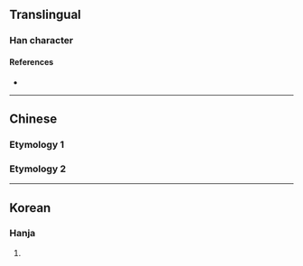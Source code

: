 {{character info/new}}
==Translingual==

===Han character===
{{Han char|rn=5|rad=乙|as=11|sn=12|four=|canj=KNJBC|ids=⿺九真}}

====References====
* {{Han ref|kx=0084.321|hdz=10263.070|uh=3424|ud=13348}}

----

==Chinese==

===Etymology 1===
{{zh-see|丹|v}}

===Etymology 2===
{{zh-see|求|v}}

----

==Korean==

===Hanja===
{{ko-hanja|hangeul=구|rv=gu|mr=ku|y=kwu}}

# {{defn|lang=ko|sort=乙11}}